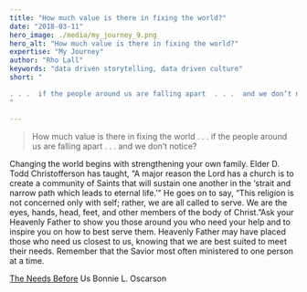 ```yaml
---
title: "How much value is there in fixing the world?"
date: "2018-03-11"
hero_image: ./media/my_journey_9.png
hero_alt: "How much value is there in fixing the world?"
expertise: "My Journey"
author: "Rho Lall"
keywords: "data driven storytelling, data driven culture"
short: "

. . .  if the people around us are falling apart  . . .  and we don’t notice?
"

---
```

> How much value is there in fixing the world . . . if the people around us are falling apart  . . .  and we don’t notice?

Changing the world begins with strengthening your own family. Elder D. Todd Christofferson has taught, “A major reason the Lord has a church is to create a community of Saints that will sustain one another in the ‘strait and narrow path which leads to eternal life.’” He goes on to say, “This religion is not concerned only with self; rather, we are all called to serve. We are the eyes, hands, head, feet, and other members of the body of Christ.”Ask your Heavenly Father to show you those around you who need your help and to inspire you on how to best serve them. Heavenly Father may have placed those who need us closest to us, knowing that we are best suited to meet their needs. Remember that the Savior most often ministered to one person at a time.

[The Needs Before](https://www.lds.org/general-conference/2017/10/the-needs-before-us?lang=eng) Us Bonnie L. Oscarson
